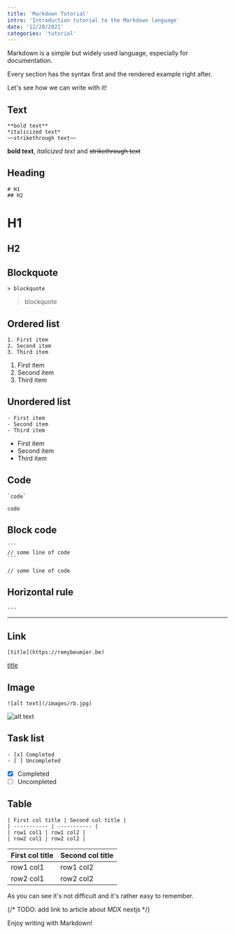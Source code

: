 ```yaml
---
title: 'Markdown Tutorial'
intro: 'Introduction tutorial to the Markdown language'
date: '12/28/2021'
categories: 'tutorial'
---
```



Markdown is a simple but widely used language, especially for documentation.

Every section has the syntax first and the rendered example right after.

Let's see how we can write with it!

## Text

```
**bold text**
*italicized text*
~~strikethrough text~~
```

**bold text**, _italicized text_ and ~~strikethrough text~~

## Heading

```
# H1
## H2
```

# H1

## H2

## Blockquote

```
> blockquote
```

> blockquote

## Ordered list

```
1. First item
2. Second item
3. Third item
```

1. First item
2. Second item
3. Third item

## Unordered list

```
- First item
- Second item
- Third item
```

- First item
- Second item
- Third item

## Code

```
`code`
```

`code`

## Block code

````
```
// some line of code
```
````

```
// some line of code
```

## Horizontal rule

```
---
```

---

## Link

```
[title](https://remybeumier.be)
```

[title](https://remybeumier.be)

## Image

```
![alt text](/images/rb.jpg)
```

![alt text](/images/rb.jpg)

## Task list

```
- [x] Completed
- [ ] Uncompleted
```

- [x] Completed
- [ ] Uncompleted

## Table

```
| First col title | Second col title |
| ----------- | ----------- |
| row1 col1 | row1 col2 |
| row2 col1 | row2 col2 |
```

| First col title | Second col title |
| --------------- | ---------------- |
| row1 col1       | row1 col2        |
| row2 col1       | row2 col2        |

As you can see it's not difficult and it's rather easy to remember.

{/* TODO: add link to article about MDX nextjs */}

Enjoy writing with Markdown!

